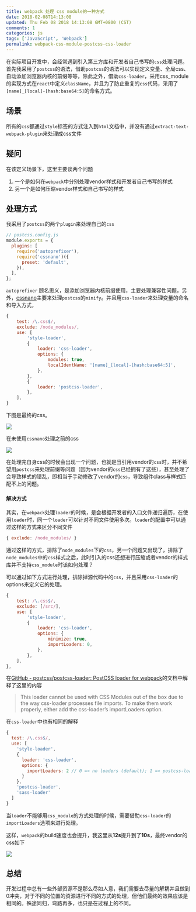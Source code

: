 ```yaml
---
title: webpack 处理 css module的一种方式
date: 2018-02-08T14:13:08
updated: Thu Feb 08 2018 14:13:08 GMT+0800 (CST)
comments: 1
categories: js
tags: ['JavaScript', 'Webpack']
permalink: webpack-css-module-postcss-css-loader
---
```


在实际项目开发中，会经常遇到引入第三方库和开发者自己书写的`css`处理问题。首先我采用了`postcss`的语法，借助`postcss`的语法可以实现定义变量、全局css、自动添加浏览器内核的前缀等等，除此之外，借助`css-loader`，采用css_module的实现方式在`react`中定义`className`，并且为了防止重复的`css`代码，采用了`[name]_[local]-[hash:base64:5]`的命名方式。

<!--more-->
## 场景

所有的`css`都通过`style`标签的方式注入到`html`文档中，并没有通过`extract-text-webpack-plugin`来处理成css文件

## 疑问
在该定义场景下，这里主要谈两个问题

1. 一个是如何在`webpack`中分别处理vendor样式和开发者自己书写的样式
2. 另一个是如何压缩vendor样式和自己书写的样式

## 处理方式
我采用了`postcss`的两个`plugin`来处理自己的`css`

```js filename="postcss.config.js"
// postcss.config.js
module.exports = {
  plugins: [
    require('autoprefixer'),
    require('cssnano')({
      preset: 'default',
    }),
  ],
};
```

`autoprefixer` 顾名思义，是添加浏览器内核前缀使用，主要处理兼容性问题，另外，[cssnano](http://cssnano.co/)主要来处理`postcss`的`minify`。并且用`css-loader`来处理变量的命名和导入方式，

```js
{
	test: /\.css$/,
	exclude: /node_modules/,
	use: [
		'style-loader',
		{
			loader: 'css-loader',
			options: {
				modules: true,
				localIdentName: '[name]_[local]-[hash:base64:5]',
			},
		},
		{
			loader: 'postcss-loader',
		},
	],
}
```

下图是最终的css。

![](https://images-manager.oss-cn-shanghai.aliyuncs.com/2018/webpack-css/1.png)

在未使用`cssnano`处理之前的css

![](https://images-manager.oss-cn-shanghai.aliyuncs.com/2018/webpack-css/2.png)

在处理完自身css的时候会出现一个问题，也就是当引用vendor的`css`时，并不希望用`postcss`来处理前缀等问题（因为vendor的`css`已经拥有了这些），甚至处理了会导致样式的错乱，即相当于手动修改了vendor的`css`，导致组件class与样式匹配不上的问题。

#### 解决方式

其实，在`webpack`处理`loader`的时候，是会根据开发者的入口文件递归遍历，在使用`loader`时，同一个`loader`可以针对不同文件使用多次。`loader`的配置中可以通过这样的方式来区分不同文件

```js
{ exclude: /node_modules/ }
```

通过这样的方式，排除了`node_modules`下的`css`，另一个问题又出现了，排除了`node_modules`中的`css`样式之后，此时引入的css还想进行压缩或者vendor的样式库并不支持`css_module`时该如何处理？

可以通过如下方式进行处理，排除掉源代码中的`css`，并且采用`css-loader`的options来定义它的处理。

```js
{
	test: /\.css$/,
	exclude: [/src/],
	use: [
		'style-loader',
		{
			loader: 'css-loader',
			options: {
				minimize: true,
				importLoaders: 0,
			},
		},
	],
},
```

在[GitHub - postcss/postcss-loader: PostCSS loader for webpack](https://github.com/postcss/postcss-loader#css-modules)的文档中解释了这里的内容

> This loader cannot be used with CSS Modules out of the box due to the way css-loader processes file imports. To make them work properly, either add the css-loader’s importLoaders option.

在`css-loader`中也有相同的解释

```js
{
  test: /\.css$/,
  use: [
    'style-loader',
    {
      loader: 'css-loader',
      options: {
        importLoaders: 2 // 0 => no loaders (default); 1 => postcss-loader; 2 => postcss-loader, sass-loader
      }
    },
    'postcss-loader',
    'sass-loader'
  ]
}
```

当`loader`不能够用`css_module`的方式处理的时候，需要借助`css-loader`的`importLoaders`选项来进行处理。

这样，`webpack`的build速度也会提升，我这里从**12s**提升到了**10s**，最终vendor的css如下

![](https://images-manager.oss-cn-shanghai.aliyuncs.com/2018/webpack-css/3.png)

## 总结

开发过程中总有一些外部资源不是那么尽如人意，我们需要去尽量的解耦并且做到0冲突，对于不同的位置的资源进行不同的方式的处理，但他们最终的效果应该是相同的。殊途同归，弯路再多，也只是在过程上的不同。



